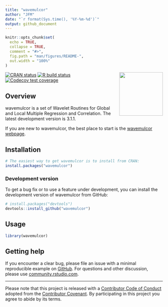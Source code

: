 ```yaml
---
title: "wavemulcor"
author: "JFM"
date: "`r format(Sys.time(), '%Y-%m-%d')`"
output: github_document
---
```


<!-- README.md is generated from README.Rmd. Please edit that file -->

```r
knitr::opts_chunk$set(
  echo = TRUE,
  collapse = TRUE,
  comment = "#>",
  fig.path = "man/figures/README-",
  out.width = "100%"
)
```

<a href='https://jfdezmacho.github.io/wavemulcor/'><img src='docs/icons/wmc_logo.svg' align="right" height="139" /></a>

<!-- badges: start -->
[![CRAN status](https://www.r-pkg.org/badges/version/wavemulcor)](https://cran.r-project.org/package=wavemulcor)
[![R build status](https://github.com/jfdezmacho/wavemulcor/workflows/R-CMD-check/badge.svg)](https://github.com/jfdezmacho/wavemulcor/actions)
[![Codecov test coverage](https://codecov.io/gh/jfdezmacho/wavemulcor/branch/master/graph/badge.svg)](https://codecov.io/gh/jfdezmacho/wavemulcor)
<!-- badges: end -->




## Overview

wavemulcor is a set of Wavelet Routines for Global and Local Multiple Regression and Correlation. 
The latest development version is 3.1.1.


If you are new to wavemulcor, the best place to start is the [wavemulcor webpage](https://jfdezmacho.github.io/wavemulcor/).


<!-- ## Backends -->



## Installation

```r
# The easiest way to get wavemulcor is to install from CRAN:
install.packages("wavemulcor")
```

### Development version

To get a bug fix or to use a feature under development, you can install 
the development version of wavemulcor from GitHub:

```r
# install.packages("devtools")
devtools::install_github("wavemulcor")
```

<!-- ## Cheatsheet -->



## Usage

```r
library(wavemulcor)


```

## Getting help

If you encounter a clear bug, please file an issue with a minimal reproducible example on [GitHub](https://github.com//jfdezmacho/wavemulcor/issues). 
For questions and other discussion, please use [community.rstudio.com](https://community.rstudio.com/). 
<!-- or the [manipulatr mailing list](https://groups.google.com/group/manipulatr). -->

---
Please note that this project is released with a [Contributor Code of Conduct](http://contributor-covenant.org/version/1/0/0/) adopted from the [Contributor Covenant](http://contributor-covenant.org).
By participating in this project you agree to abide by its terms.
